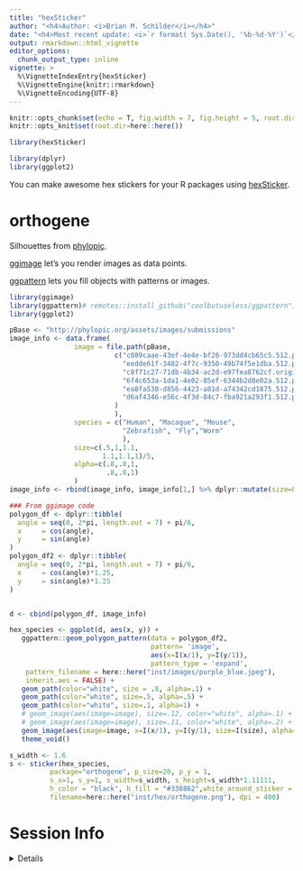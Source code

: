 ```yaml
---
title: "hexSticker"
author: "<h4>Author: <i>Brian M. Schilder</i></h4>" 
date: "<h4>Most recent update: <i>`r format( Sys.Date(), '%b-%d-%Y')`</i></h4>"
output: rmarkdown::html_vignette
editor_options: 
  chunk_output_type: inline
vignette: >
  %\VignetteIndexEntry{hexSticker}
  %\VignetteEngine{knitr::rmarkdown}
  %\VignetteEncoding{UTF-8}
---
```


```r
knitr::opts_chunk$set(echo = T, fig.width = 7, fig.height = 5, root.dir=here::here())
knitr::opts_knit$set(root.dir=here::here())
```

```r
library(hexSticker)

library(dplyr)
library(ggplot2)
```

You can make awesome hex stickers for your R packages using [hexSticker](https://github.com/GuangchuangYu/hexSticker). 

# orthogene

Silhouettes from [phylopic](http://phylopic.org/). 

[ggimage](https://github.com/GuangchuangYu/ggimage) let's you render images as data points.

[ggpattern](https://coolbutuseless.github.io/package/ggpattern/) lets you fill objects with patterns or images.



```r
library(ggimage)
library(ggpattern)# remotes::install_github("coolbutuseless/ggpattern")
library(ggplot2)

pBase <- "http://phylopic.org/assets/images/submissions"
image_info <- data.frame(
                image = file.path(pBase, 
                          c("c089caae-43ef-4e4e-bf26-973dd4cb65c5.512.png",# Human  
                            "eedde61f-3402-4f7c-9350-49b74f5e1dba.512.png", # Macaque
                            "c8f71c27-71db-4b34-ac2d-e97fea8762cf.original.png", # Mouse
                            "6f4c653a-1da1-4e02-85ef-6344b2d8e02a.512.png", # Zebrafish
                            "ea8fa530-d856-4423-a81d-a74342cd1875.512.png", # Fly
                            "d6af4346-e56c-4f3d-84c7-fba921a293f1.512.png" # Worm
                          )
                          ),
                species = c("Human", "Macaque", "Mouse",
                            "Zebrafish", "Fly","Worm"
                            ),
                size=c(.5,1,1.1, 
                       1.1,1.1,1)/5,
                alpha=c(.8,.8,1,
                        .8,.8,1)
                ) 
image_info <- rbind(image_info, image_info[1,] %>% dplyr::mutate(size=0))

### From ggimage code
polygon_df <- dplyr::tibble(
  angle = seq(0, 2*pi, length.out = 7) + pi/6,
  x     = cos(angle),
  y     = sin(angle)
)
polygon_df2 <- dplyr::tibble(
  angle = seq(0, 2*pi, length.out = 7) + pi/6,
  x     = cos(angle)*1.25,
  y     = sin(angle)*1.25
)


d <- cbind(polygon_df, image_info)

hex_species <- ggplot(d, aes(x, y)) + 
   ggpattern::geom_polygon_pattern(data = polygon_df2,
                                   pattern= 'image',
                                   aes(x=I(x/1), y=I(y/1)),
                                   pattern_type = 'expand',
    pattern_filename = here::here("inst/images/purple_blue.jpeg"), 
    inherit.aes = FALSE) +  
   geom_path(color="white", size = .8, alpha=.1) +
   geom_path(color="white", size=.5, alpha=.5) +
   geom_path(color="white", size=.1, alpha=1) +  
   # geom_image(aes(image=image), size=.12, color="white", alpha=.1) + 
   # geom_image(aes(image=image), size=.11, color="white", alpha=.2) + 
   geom_image(aes(image=image, x=I(x/1), y=I(y/1), size=I(size), alpha=I(alpha)), color="white") + 
   theme_void()

s_width <- 1.6
s <- sticker(hex_species,
          package="orthogene", p_size=20, p_y = 1,
          s_x=1, s_y=1, s_width=s_width, s_height=s_width*1.11111, 
          h_color = "black", h_fill = "#330862",white_around_sticker = TRUE,
          filename=here::here("inst/hex/orthogene.png"), dpi = 400)
```


# Session Info 

<details> 

```r
utils::sessionInfo()
```

</details>  


